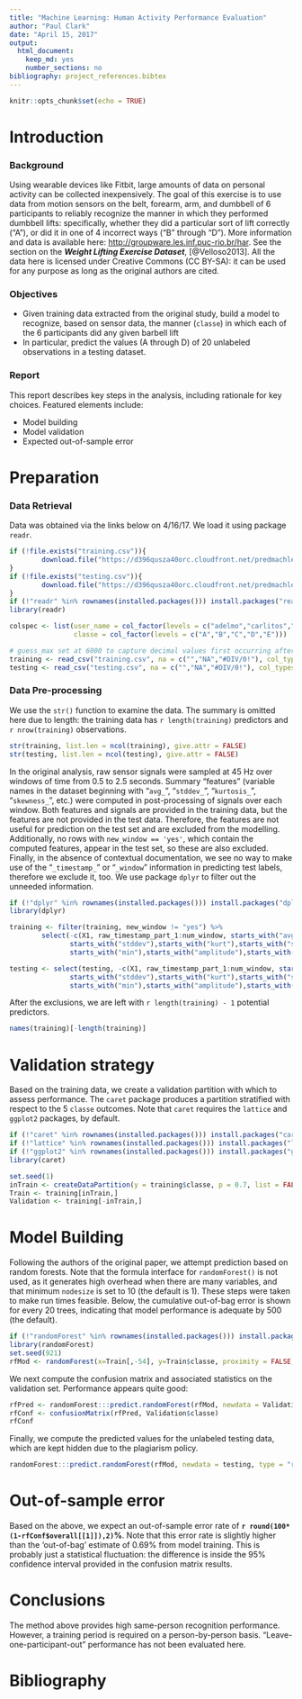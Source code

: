 ```yaml
---
title: "Machine Learning: Human Activity Performance Evaluation"
author: "Paul Clark"
date: "April 15, 2017"
output: 
  html_document: 
    keep_md: yes
    number_sections: no
bibliography: project_references.bibtex
---
```


```r
knitr::opts_chunk$set(echo = TRUE)
```

# Introduction

### Background

Using wearable devices like Fitbit, large amounts of data on personal activity can be collected  inexpensively. The goal of this exercise is to use data from motion sensors on the belt, forearm, arm, and dumbbell of 6 participants to reliably recognize the manner in which they performed dumbbell lifts: specifically, whether they did a particular sort of lift correctly ("A"), or did it in one of 4 incorrect ways ("B" through "D"). More information and data is available here: <http://groupware.les.inf.puc-rio.br/har>. See the section on the _**Weight Lifting Exercise Dataset**_, [@Velloso2013].  All the data here is licensed under Creative Commons (CC BY-SA): it can be used for any purpose as long as the original authors are cited.

### Objectives
  
  *  Given training data extracted from the original study, build a model to recognize, based on sensor data, the manner (`classe`) in which each of the 6 participants did any given barbell lift
  * In particular, predict the values (A through D) of 20 unlabeled observations in a testing dataset.

### Report

This report describes key steps in the analysis, including rationale for key choices.  Featured elements include:

  * Model building
  * Model validation
  * Expected out-of-sample error
     
# Preparation

### Data Retrieval

Data was obtained via the links below on 4/16/17. We load it using package `readr`.  
```r
if (!file.exists("training.csv")){
        download.file("https://d396qusza40orc.cloudfront.net/predmachlearn/pml-training.csv", "training.csv")
}
if (!file.exists("testing.csv")){
        download.file("https://d396qusza40orc.cloudfront.net/predmachlearn/pml-testing.csv", "testing.csv")
}
if (!"readr" %in% rownames(installed.packages())) install.packages("readr")
library(readr)

colspec <- list(user_name = col_factor(levels = c("adelmo","carlitos","charles","eurico","jeremy","pedro")), 
                classe = col_factor(levels = c("A","B","C","D","E")))

# guess_max set at 6000 to capture decimal values first occurring after row 1000
training <- read_csv("training.csv", na = c("","NA","#DIV/0!"), col_types = colspec, guess_max = 6000)
testing <- read_csv("testing.csv", na = c("","NA","#DIV/0!"), col_types = colspec)

```
### Data Pre-processing

We use the `str()` function to examine the data. The summary is omitted here due to length: the training data has `r length(training)` predictors and `r nrow(training)` observations.
```r
str(training, list.len = ncol(training), give.attr = FALSE)
str(testing, list.len = ncol(testing), give.attr = FALSE)
```
In the original analysis, raw sensor signals were sampled at 45 Hz over windows of time from 0.5 to 2.5 seconds. Summary "features" (variable names in the dataset beginning with "`avg_`", "`stddev_`", "`kurtosis_`", "`skewness_`", etc.) were computed in post-processing of signals over each window. Both features and signals are provided in the training data, but the features are not provided in the test data.  Therefore, the features are not useful for prediction on the test set and are excluded from the modelling. Additionally, no rows with `new_window == 'yes'`, which contain the computed features, appear in the test set, so these are also excluded. Finally, in the absence of contextual documentation, we see no way to make use of the "`_timestamp_`" or "`_window`" information in predicting test labels, therefore we exclude it, too.  We use package `dplyr` to filter out the unneeded information.
```r
if (!"dplyr" %in% rownames(installed.packages())) install.packages("dplyr")
library(dplyr)

training <- filter(training, new_window != "yes") %>%
        select(-c(X1, raw_timestamp_part_1:num_window, starts_with("avg"),
               starts_with("stddev"),starts_with("kurt"),starts_with("skew"),starts_with("max"),
               starts_with("min"),starts_with("amplitude"),starts_with("var")))

testing <- select(testing, -c(X1, raw_timestamp_part_1:num_window, starts_with("avg"),
               starts_with("stddev"),starts_with("kurt"),starts_with("skew"),starts_with("max"),
               starts_with("min"),starts_with("amplitude"),starts_with("var")))
```

After the exclusions, we are left with `r length(training) - 1`  potential predictors.  
```r
names(training)[-length(training)]
```

# Validation strategy

Based on the training data, we create a validation partition with which to assess performance.  The `caret` package produces a partition stratified with respect to the 5 `classe` outcomes. Note that `caret` requires the `lattice` and `ggplot2` packages, by default.
```r
if (!"caret" %in% rownames(installed.packages())) install.packages("caret")
if (!"lattice" %in% rownames(installed.packages())) install.packages("lattice")
if (!"ggplot2" %in% rownames(installed.packages())) install.packages("ggplot2")
library(caret)

set.seed(1)
inTrain <- createDataPartition(y = training$classe, p = 0.7, list = FALSE)
Train <- training[inTrain,]
Validation <- training[-inTrain,]

```
  
  
# Model Building
  
Following the authors of the original paper, we attempt prediction based on random forests.  Note that the formula interface for `randomForest()` is not used, as it generates high overhead when there are many variables, and that minimum `nodesize` is set to 10 (the default is 1).  These steps were taken to make run times feasible.  Below, the cumulative out-of-bag error is shown for every 20 trees, indicating that model performance is adequate by 500 (the default). 
```r
if (!"randomForest" %in% rownames(installed.packages())) install.packages("randomForest")
library(randomForest)
set.seed(921)
rfMod <- randomForest(x=Train[,-54], y=Train$classe, proximity = FALSE, nodesize = 10, do.trace = 20)
```

We next compute the confusion matrix and associated statistics on the validation set.  Performance appears quite good:

```r
rfPred <- randomForest:::predict.randomForest(rfMod, newdata = Validation[,-54], type = "response")
rfConf <- confusionMatrix(rfPred, Validation$classe)
rfConf
```

Finally, we compute the predicted values for the unlabeled testing data, which are kept hidden due to the plagiarism policy.

```r
randomForest:::predict.randomForest(rfMod, newdata = testing, type = "response")
```

# Out-of-sample error

Based on the above, we expect an out-of-sample error rate of **`r round(100*(1-rfConf$overall[[1]]),2)`%**.  Note that this error rate is slightly higher than the 'out-of-bag' estimate of 0.69% from model training.  This is probably just a statistical fluctuation: the difference is inside the 95% confidence interval provided in the confusion matrix results.

# Conclusions

The method above provides high same-person recognition performance.  However, a training period is required on a person-by-person basis.  "Leave-one-participant-out" performance has not been evaluated here.

# Bibliography
  
  
